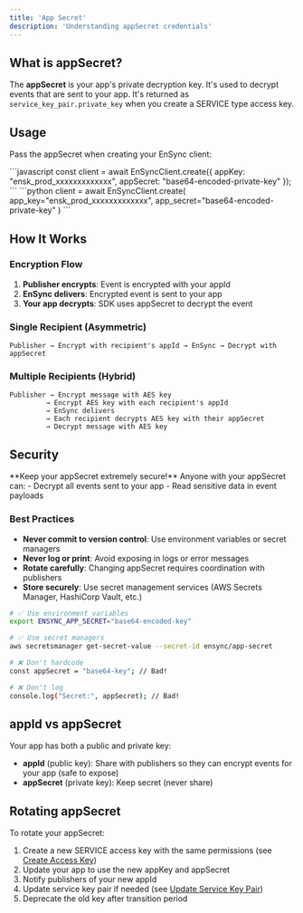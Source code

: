 ```yaml
---
title: 'App Secret'
description: 'Understanding appSecret credentials'
---
```


## What is appSecret?

The **appSecret** is your app's private decryption key. It's used to decrypt events that are sent to your app. It's returned as `service_key_pair.private_key` when you create a SERVICE type access key.

## Usage

Pass the appSecret when creating your EnSync client:

<Tabs>
  <Tab title="Node.js">
    ```javascript
    const client = await EnSyncClient.create({
      appKey: "ensk_prod_xxxxxxxxxxxxx",
      appSecret: "base64-encoded-private-key"
    });
    ```
  </Tab>
  <Tab title="Python">
    ```python
    client = await EnSyncClient.create(
        app_key="ensk_prod_xxxxxxxxxxxxx",
        app_secret="base64-encoded-private-key"
    )
    ```
  </Tab>
</Tabs>

## How It Works

### Encryption Flow

1. **Publisher encrypts**: Event is encrypted with your appId
2. **EnSync delivers**: Encrypted event is sent to your app
3. **Your app decrypts**: SDK uses appSecret to decrypt the event

### Single Recipient (Asymmetric)

```
Publisher → Encrypt with recipient's appId → EnSync → Decrypt with appSecret
```

### Multiple Recipients (Hybrid)

```
Publisher → Encrypt message with AES key
         → Encrypt AES key with each recipient's appId
         → EnSync delivers
         → Each recipient decrypts AES key with their appSecret
         → Decrypt message with AES key
```

## Security

<Warning>
**Keep your appSecret extremely secure!** Anyone with your appSecret can:
- Decrypt all events sent to your app
- Read sensitive data in event payloads
</Warning>

### Best Practices

- **Never commit to version control**: Use environment variables or secret managers
- **Never log or print**: Avoid exposing in logs or error messages
- **Rotate carefully**: Changing appSecret requires coordination with publishers
- **Store securely**: Use secret management services (AWS Secrets Manager, HashiCorp Vault, etc.)

```bash
# ✅ Use environment variables
export ENSYNC_APP_SECRET="base64-encoded-key"

# ✅ Use secret managers
aws secretsmanager get-secret-value --secret-id ensync/app-secret

# ❌ Don't hardcode
const appSecret = "base64-key"; // Bad!

# ❌ Don't log
console.log("Secret:", appSecret); // Bad!
```

## appId vs appSecret

Your app has both a public and private key:

- **appId** (public key): Share with publishers so they can encrypt events for your app (safe to expose)
- **appSecret** (private key): Keep secret (never share)

## Rotating appSecret

To rotate your appSecret:

1. Create a new SERVICE access key with the same permissions (see [Create Access Key](/api-reference/endpoint/access-keys/create))
2. Update your app to use the new appKey and appSecret
3. Notify publishers of your new appId
4. Update service key pair if needed (see [Update Service Key Pair](/api-reference/endpoint/service-keys/update))
5. Deprecate the old key after transition period
